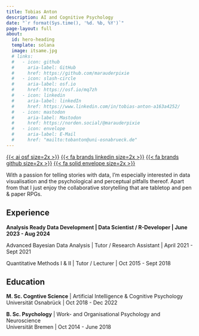 ```yaml
---
title: Tobias Anton
description: AI and Cognitive Psychology
date: "`r format(Sys.time(), '%d. %b, %Y')`"
page-layout: full
about: 
  id: hero-heading
  template: solana
  image: itsame.jpg
  # links:
  #   - icon: github
  #     aria-label: GitHub
  #     href: https://github.com/marauderpixie
  #   - icon: slash-circle
  #     aria-label: osf.io
  #     href: https://osf.io/mq7zh
  #   - icon: linkedin
  #     aria-label: linkedIn
  #     href: https://www.linkedin.com/in/tobias-anton-a163a4252/
  #   - icon: mastodon
  #     aria-label: Mastodon
  #     href: https://norden.social/@marauderpixie
  #   - icon: envelope
  #     aria-label: E-Mail
  #     href: "mailto:tobanton@uni-osnabrueck.de"
---
```


:::{#hero-heading}

::: {.about-links}
[{{< ai osf size=2x >}}](https://osf.io/mq7zh)
[{{< fa brands linkedin size=2x >}}](https://www.linkedin.com/in/tobias-anton-a163a4252/)
[{{< fa brands github size=2x >}}](https://github.com/marauderpixie)
[{{< fa solid envelope size=2x >}}](mailto:tobias.anton@businesspartner.roche.com)
:::

With a passion for telling stories with data, I'm especially interested 
in data visualisation and the psychological and perceptual pitfalls thereof. 
Apart from that I just enjoy the collaborative storytelling that are tabletop 
and pen & paper RPGs.



## Experience

**Analysis Ready Data Development | Data Scientist / R-Developer | June 2023 - Aug 2024**

Advanced Bayesian Data Analysis | Tutor / Research Assistant | April 2021 - Sept 2021

Quantitative Methods I & II | Tutor / Lecturer | Oct 2015 - Sept 2018


## Education

**M. Sc. Cogntive Science** | Artificial Intelligence & Cognitive Psychology  
Universität Osnabrück | Oct 2018 - Dec 2022

**B. Sc. Psychology** | Work- and Organisational Psychology and Neuroscience  
Universität Bremen | Oct 2014 - June 2018

:::